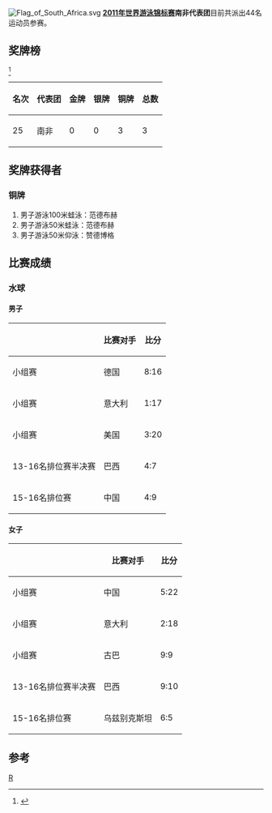 [[Image:Flag_of_South_Africa.svg|thumb]]
'''[[2011年世界游泳锦标赛|2011年世界游泳锦标赛]]南非代表团'''目前共派出44名运动员参赛。

==奖牌榜==
<ref>{{cite web |url=http://www.shanghai-fina2011.com/medal/index.html |title=存档副本 |accessdate=2011-07-26 |deadurl=yes |archiveurl=https://web.archive.org/web/20110720093114/http://www.shanghai-fina2011.com/medal/index.html |archivedate=2011-07-20 }}</ref>
{| class="wikitable"
|-
! 名次 !! 代表团 !! 金牌 !! 银牌 !! 铜牌 !! 总数
|-
| 25 || 南非 || 0 || 0 || 3 || 3
|}
==奖牌获得者==
===铜牌===
#男子游泳100米蛙泳：范德布赫
#男子游泳50米蛙泳：范德布赫
#男子游泳50米仰泳：赞德博格
==比赛成绩==
===水球===
====男子====
{| class="wikitable"
|-
!  !! 比赛对手 !! 比分
|-
| 小组赛 || 德国  || 8:16 
|-
| 小组赛 || 意大利 ||  1:17
|-
| 小组赛 || 美国  || 3:20 
|-
|13-16名排位赛半决赛|| 巴西||4:7
|-
|15-16名排位赛||中国||4:9
|}
====女子====
{| class="wikitable"
|-
!  !! 比赛对手 !! 比分
|-
| 小组赛 || 中国  || 5:22  
|-
| 小组赛 || 意大利 ||  2:18
|-
| 小组赛 ||  古巴 || 9:9 
|-
|13-16名排位赛半决赛|| 巴西||9:10 
|-
|15-16名排位赛|| 乌兹别克斯坦 || 6:5
|}

==参考==
<references/>
[[分类:2011年世界游泳锦标赛代表团|R]]
{{2011年世界游泳锦标赛代表团}}